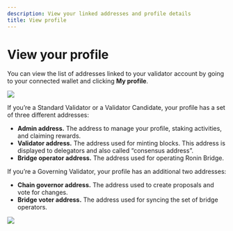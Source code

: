 ```yaml
---
description: View your linked addresses and profile details
title: View profile
---
```



# View your profile

You can view the list of addresses linked to your validator account by going to your connected wallet and clicking **My profile**.

<img src={profile} width={280} />

If you’re a Standard Validator or a Validator Candidate, your profile has a set of three different addresses:

* **Admin address.** The address to manage your profile, staking activities, and claiming rewards.
* **Validator address.** The address used for minting blocks. This address is displayed to delegators and also called “consensus address”.
* **Bridge operator address.** The address used for operating Ronin Bridge.

If you’re a Governing Validator, your profile has an additional two addresses:
* **Chain governor address.** The address used to create proposals and vote for changes.
* **Bridge voter address.** The address used for syncing the set of bridge operators.

<img src={governingAddresses} width={416} />
